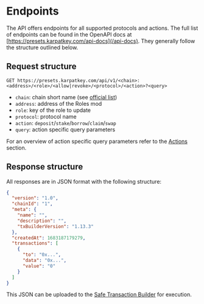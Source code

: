 # Endpoints

The API offers endpoints for all supported protocols and actions.
The full list of endpoints can be found in the OpenAPI docs at [https://presets.karpatkey.com/api-docs](/api-docs).
They generally follow the structure outlined below.

## Request structure

```
GET https://presets.karpatkey.com/api/v1/<chain>:<address>/<role>/<allow|revoke>/<protocol>/<action>?<query>
```

- `chain`: chain short name (see [official list](https://github.com/ethereum-lists/chains))
- `address`: address of the Roles mod
- `role`: key of the role to update
- `protocol`: protocol name
- `action`: `deposit`/`stake`/`borrow`/`claim`/`swap`
- `query`: action specific query parameters

For an overview of action specific query parameters refer to the [Actions](/learn/actions) section.

## Response structure

All responses are in JSON format with the following structure:

```json
{
  "version": "1.0",
  "chainId": "1",
  "meta": {
    "name": "",
    "description": "",
    "txBuilderVersion": "1.13.3"
  },
  "createdAt": 1683187179279,
  "transactions": [
    {
      "to": "0x...",
      "data": "0x...",
      "value": "0"
    }
  ]
}
```

This JSON can be uploaded to the [Safe Transaction Builder](https://help.safe.global/en/articles/40841-transaction-builder) for execution.
